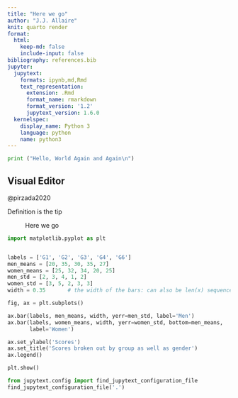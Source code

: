 ```yaml
---
title: "Here we go"
author: "J.J. Allaire"
knit: quarto render
format:
  html:
    keep-md: false
    include-input: false
bibliography: references.bib
jupyter:
  jupytext:
    formats: ipynb,md,Rmd
    text_representation:
      extension: .Rmd
      format_name: rmarkdown
      format_version: '1.2'
      jupytext_version: 1.6.0
  kernelspec:
    display_name: Python 3
    language: python
    name: python3
---
```


```python
print ("Hello, World Again and Again\n")
```


## Visual Editor

@pirzada2020

Definition is the tip

: Here we go

```python
import matplotlib.pyplot as plt


labels = ['G1', 'G2', 'G3', 'G4', 'G6']
men_means = [20, 35, 30, 35, 27]
women_means = [25, 32, 34, 20, 25]
men_std = [2, 3, 4, 1, 2]
women_std = [3, 5, 2, 3, 3]
width = 0.35       # the width of the bars: can also be len(x) sequence

fig, ax = plt.subplots()

ax.bar(labels, men_means, width, yerr=men_std, label='Men')
ax.bar(labels, women_means, width, yerr=women_std, bottom=men_means,
       label='Women')

ax.set_ylabel('Scores')
ax.set_title('Scores broken out by group as well as gender')
ax.legend()

plt.show()
```


```python
from jupytext.config import find_jupytext_configuration_file
find_jupytext_configuration_file('.')
```

```python

```
